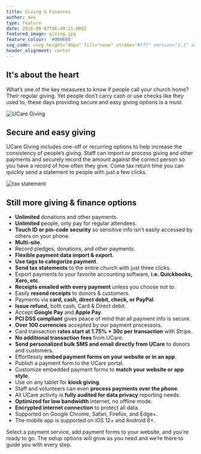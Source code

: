 ```yaml
---
title: Giving & Finances
author: des
type: feature
date: 2016-08-07T06:49:21.000Z
featured_image: giving.jpg
feature_colour: '#009688'
svg_code: <svg height="40px" fill="none" stroke="#fff" version="1.1" id="Layer_1" xmlns="http://www.w3.org/2000/svg" xmlns:xlink="http://www.w3.org/1999/xlink" x="0px" y="0px" viewBox="0 0 22 22.9" style="enable-background:new 0 0 22 22.9;" xml:space="preserve"><g id="Layer_2"><g id="Outline_Icons"> <path class="st0" d="M11,22.4c0,0,10.5-8.1,10.5-15.8S12.2-1.7,11,6C9.8-1.7,0.5-1.1,0.5,7.2S11,22.4,11,22.4z"/> </g></g></svg>
header_alignment: center
---
```


<style>{`
.pages .gatsby-resp-image-wrapper {
  box-shadow:none!important;
}
`}</style>

## It's about the heart

What’s one of the key measures to know if people call your church home? Their regular giving. Yet people don’t carry cash or use checks like they used to, these days providing secure and easy giving options is a must.

![UCare Giving](ucare-giving.png)

## Secure and easy giving

UCare Giving includes one-off or recurring options to help increase the consistency of people’s giving. Staff can import or process giving and other payments and securely record the amount against the correct person so you have a record of how often they give. Come tax return time you can quickly send a statement to people with just a few clicks.

![tax statement](statement.png)

## Still more giving & finance options

- **Unlimited** donations and other payments.
- **Unlimited** people, only pay for regular attendees.
- **Touch ID or pin-code security** so sensitive info isn’t easily accessed by others on your phone.
- **Multi-site**.
- Record pledges, donations, and other payments.
- **Flexible payment data import & export**.
- **Use tags to categorize payment**.
- **Send tax statements** to the entire church with just three clicks.
- Export payments to your favorite accounting software, **i.e. Quickbooks, Xero, etc**.
- **Receipts emailed with every payment** unless you choose not to.
- Easily **resend receipts** to donors & customers.
- Payments via **card, cash, direct debit, check, or PayPal**.
- **Issue refund,** both cash, Card & Direct debit.
- Accept **Google Pay** and **Apple Pay**.
- **PCI DSS compliant** gives peace of mind that all payment info is secure.
- **Over 100 currencies** accepted by our payment processors.
- Card transaction **rates start at 1.75% + 30c per transaction** with Stripe.
- **No additional transaction fees** from UCare.
- **Send personalized bulk SMS and email directly from UCare** to donors and customers.
- Effortlessly **embed payment forms on your website or in an app**.
- Publish a payment form to the UCare portal.
- Customize embedded payment forms to **match your website or app style**.
- Use on any tablet for **kiosk giving**.
- Staff and volunteers can even **process payments over the phone**.
- All UCare activity is **fully audited for data privacy** reporting needs.
- **Optimized for low bandwidth** internet, no offline mode.
- **Encrypted internet connection** to protect all data.
- Supported on Google Chrome, Safari, Firefox, and Edge+.
- The mobile app is supported on iOS 12+ and Android 8+.

<ThreeUp>
	Select a payment service, add payment forms to your website, and you're ready to go. The setup options will grow as
	you need and we’re there to guide you with every step.
</ThreeUp>
